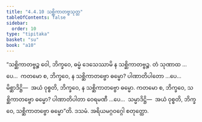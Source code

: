 ```yaml
---
title: "4.4.10 သစ္ဆိကာတဗ္ဗသုတ္တ"
tableOfContents: false
sidebar:
  order: 10
type: "tipitaka"
basket: "su"
book: "a10"
---
```



<DynamicBreadcrumb />

<Division number="198" book="a10" e="ch" v="17" p="487">

<Paragraph number="1382" book="a10">
“သစ္ဆိကာတဗ္ဗဉ္စ ဝေါ, ဘိက္ခဝေ, ဓမ္မံ ဒေသေဿာမိ န သစ္ဆိကာတဗ္ဗဉ္စ. တံ သုဏာထ …ပေ…  ကတမော စ, ဘိက္ခဝေ, န သစ္ဆိကာတဗ္ဗော ဓမ္မော? ပါဏာတိပါတော …ပေ…  မိစ္ဆာဒိဋ္ဌိ—  အယံ ဝုစ္စတိ, ဘိက္ခဝေ, န သစ္ဆိကာတဗ္ဗော ဓမ္မော.
</Paragraph>

<Paragraph number="1383" book="a10">
ကတမော စ, ဘိက္ခဝေ, သစ္ဆိကာတဗ္ဗော ဓမ္မော? ပါဏာတိပါတာ ဝေရမဏီ …ပေ…  သမ္မာဒိဋ္ဌိ—  အယံ ဝုစ္စတိ, ဘိက္ခဝေ, သစ္ဆိကာတဗ္ဗော ဓမ္မော”တိ.

</Paragraph>
</Division>

<Paragraph number="1384" type="center" book="a10">
ဒသမံ.



</Paragraph>

<Paragraph number="1385" type="center" book="a10">
အရိယမဂ္ဂဝဂ္ဂေါ စတုတ္ထော.
</Paragraph>